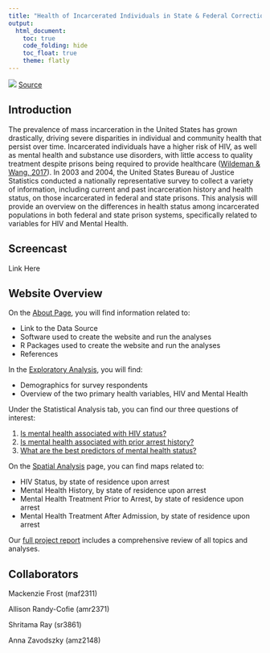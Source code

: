 ```yaml
---
title: "Health of Incarcerated Individuals in State & Federal Correctional Facilities, 2003-2004"
output: 
  html_document:
    toc: true
    code_folding: hide
    toc_float: true
    theme: flatly
---
```


![](mapping/robert-klank-lnyleGoROLY-unsplash.jpg)
[Source](https://www.jumpingrivers.com/blog/knitr-rmarkdown-image-size/)

## Introduction

The prevalence of mass incarceration in the United States has grown drastically, driving severe disparities in individual and community health that persist over time. Incarcerated individuals have a higher risk of HIV, as well as mental health and substance use disorders, with little access to quality treatment despite prisons being required to provide healthcare ([Wildeman & Wang, 2017](https://www.sciencedirect.com/science/article/pii/S0140673617302593?casa_token=6to34x17J6EAAAAA:kRFrdxBYdGGIM4HXRarrOIO1M2Kpk6Yf1xGstv2To9PmRIRvzJEE0S1BK2W09gzVXrZbI9HM)). In 2003 and 2004, the United States Bureau of Justice Statistics conducted a nationally representative survey to collect a variety of information, including current and past incarceration history and health status, on those incarcerated in federal and state prisons. This analysis will provide an overview on the differences in health status among incarcerated populations in both federal and state prison systems, specifically related to variables for HIV and Mental Health.  

## Screencast

Link Here

## Website Overview

On the [About Page](about.html), you will find information related to: 

* Link to the Data Source
* Software used to create the website and run the analyses
* R Packages used to create the website and run the analyses
* References

In the [Exploratory Analysis](EDA.html), you will find: 

* Demographics for survey respondents 
* Overview of the two primary health variables, HIV and Mental Health

Under the Statistical Analysis tab, you can find our three questions of interest:

1. [Is mental health associated with HIV status?](stat_tests.html)
2. [Is mental health associated with prior arrest history?](stat_tests_prior_arrest.html)
3. [What are the best predictors of mental health status?](model_selection.html)


On the [Spatial Analysis](Maps.html) page, you can find maps related to:

* HIV Status, by state of residence upon arrest
* Mental Health History, by state of residence upon arrest
* Mental Health Treatment Prior to Arrest, by state of residence upon arrest
* Mental Health Treatment After Admission, by state of residence upon arrest

Our [full project report](project_report.html) includes a comprehensive review of all topics and analyses.

## Collaborators

Mackenzie Frost (maf2311)

Allison Randy-Cofie (amr2371)

Shritama Ray (sr3861)

Anna Zavodszky (amz2148)

